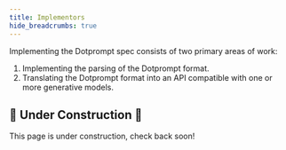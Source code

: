 ```yaml
---
title: Implementors
hide_breadcrumbs: true
---
```


Implementing the Dotprompt spec consists of two primary areas of work:

1. Implementing the parsing of the Dotprompt format.
2. Translating the Dotprompt format into an API compatible with one or more generative models.

## 🚧 Under Construction 🚧

This page is under construction, check back soon!